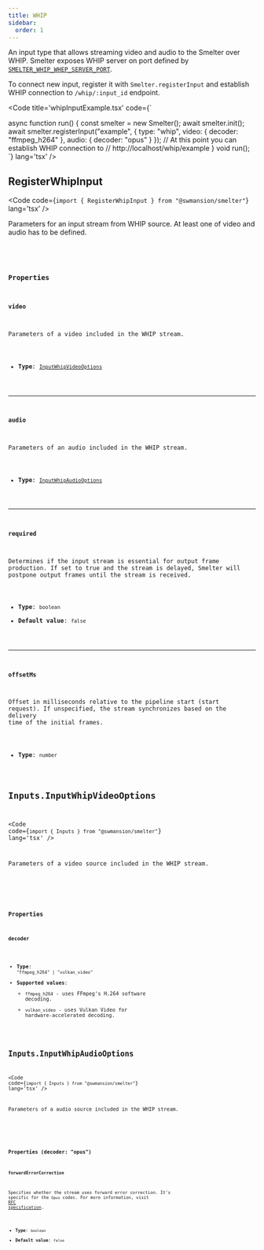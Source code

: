 ```yaml
---
title: WHIP
sidebar:
  order: 1
---
```


An input type that allows streaming video and audio to the Smelter over WHIP. Smelter exposes
WHIP server on port defined by [`SMELTER_WHIP_WHEP_SERVER_PORT`](/deployment/configuration.mdx#smelterwhipwhepserverport).

To connect new input, register it with `Smelter.registerInput` and establish WHIP connection to `/whip/:input_id` endpoint.

<Code title='whipInputExample.tsx' code={`

async function run() {
    const smelter = new Smelter();
    await smelter.init();
    await smelter.registerInput("example", {
        type: "whip",
        video: { decoder: "ffmpeg_h264" },
        audio: { decoder: "opus" }
    });
    // At this point you can establish WHIP connection to
    // http://localhost/whip/example
}
void run();
`} lang='tsx' />

## RegisterWhipInput
<Code code={`import { RegisterWhipInput } from "@swmansion/smelter"`} lang='tsx' />

Parameters for an input stream from WHIP source. At least one of video and audio has to be defined.

<CollapsibleDetails summaryTitle='Type definitions' open>
<Code code={`
type RegisterWhipInput = {
    video?: Inputs.InputWhipVideoOptions;
    audio?: Inputs.InputWhipAudioOptions;
    required?: boolean;
    offsetMs?: number;
};
`} lang='tsx' />
</CollapsibleDetails>

### Properties

#### video
Parameters of a video included in the WHIP stream.

- **Type**: [`InputWhipVideoOptions`](/ts-sdk/inputs/whip#inputsinputwhipvideooptions)

---

#### audio
Parameters of an audio included in the WHIP stream.

- **Type**: [`InputWhipAudioOptions`](/ts-sdk/inputs/whip#inputsinputwhipaudiooptions)

---

#### required
Determines if the input stream is essential for output frame production. If set to true and the stream is delayed, Smelter will postpone output frames until the stream is received.

- **Type**: `boolean`
- **Default value**: `false`

---

#### offsetMs
Offset in milliseconds relative to the pipeline start (start request). If unspecified, the stream synchronizes based on the delivery time of the initial frames.

- **Type**: `number`

## Inputs.InputWhipVideoOptions
<Code code={`import { Inputs } from "@swmansion/smelter"`} lang='tsx' />

Parameters of a video source included in the WHIP stream.

<CollapsibleDetails summaryTitle='Type definitions' open>
<Code code={`
type InputWhipVideoOptions = {
    decoder: "ffmpeg_h264" | "vulkan_video";
}
`} lang='tsx' />
</CollapsibleDetails>

### Properties

#### decoder

- **Type**: `"ffmpeg_h264" | "vulkan_video"`
- **Supported values**:
    - `ffmpeg_h264` - uses FFmpeg's H.264 software decoding.
    - `vulkan_video` - uses Vulkan Video for hardware-accelerated decoding.

## Inputs.InputWhipAudioOptions
<Code code={`import { Inputs } from "@swmansion/smelter"`} lang='tsx' />

Parameters of a audio source included in the WHIP stream.

<CollapsibleDetails summaryTitle='Type definitions' open>
<Code code={`
type InputWhipAudioOptions = {
    decoder: "opus";
    forwardErrorCorrection?: boolean;
}
`} lang='tsx' />
</CollapsibleDetails>

### Properties (decoder: "opus")

#### forwardErrorCorrection
Specifies whether the stream uses forward error correction. It's specific for the `Opus` codec. For more information, visit <a href='https://datatracker.ietf.org/doc/html/rfc6716#section-2.1.7' target='_blank'>RFC specification</a>.

- **Type**: `boolean`
- **Default value**: `false`
